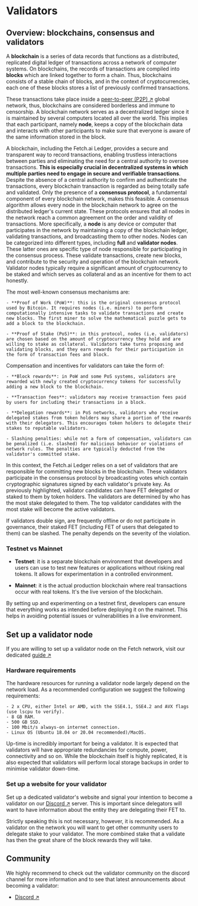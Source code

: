 # Validators

## Overview: blockchains, consensus and validators

A **blockchain** is a series of data records that functions as a distributed, replicated digital ledger of transactions across a network of computer systems. On blockchains, the records of transactions are compiled into **blocks** which are linked together to form a chain. Thus, blockchains consists of a stable chain of blocks, and in the context of cryptocurrencies, each one of these blocks stores a list of previously confirmed transactions.

These transactions take place inside a [peer-to-peer (P2P) ↗️](https://www.investopedia.com/terms/p/peertopeer-p2p-service.asp) global network, thus, blockchains are considered borderless and immune to censorship. A blockchain network serves as a decentralized ledger since it is maintained by several computers located all over the world. This implies that each participant, namely **node**, keeps a copy of the blockchain data and interacts with other participants to make sure that everyone is aware of the same information stored in the block.

A blockchain, including the Fetch.ai Ledger, provides a secure and transparent way to record transactions, enabling trustless interactions between parties and eliminating the need for a central authority to oversee transactions. **This is especially crucial in decentralized systems in which multiple parties need to engage in secure and verifiable transactions**. Despite the absence of a central authority to confirm and authenticate the transactions, every blockchain transaction is regarded as being totally safe and validated. Only the presence of a **consensus protocol**, a fundamental component of every blockchain network, makes this feasible. A consensus algorithm allows every node in the blockchain network to agree on the distributed ledger's current state. These protocols ensures that all nodes in the network reach a common agreement on the order and validity of transactions. More specifically, a **node** is any device or computer that participates in the network by maintaining a copy of the blockchain ledger, validating transactions, and broadcasting them to other nodes. Nodes can be categorized into different types, including **full** and **validator nodes**. These latter ones are specific type of node responsible for participating in the consensus process. These validate transactions, create new blocks, and contribute to the security and operation of the blockchain network. Validator nodes typically require a significant amount of cryptocurrency to be staked and which serves as collateral and as an incentive for them to act honestly.

The most well-known consensus mechanisms are:

    - **Proof of Work (PoW)**: this is the original consensus protocol used by Bitcoin. It requires nodes (i.e. miners) to perform computationally intensive tasks to validate transactions and create new blocks. The first miner to solve the mathematical puzzle gets to add a block to the blockchain.

    - **Proof of Stake (PoS)**: in this protocol, nodes (i.e. validators) are chosen based on the amount of cryptocurrency they hold and are willing to stake as collateral. Validators take turns proposing and validating blocks, and they earn rewards for their participation in the form of transaction fees and block.

Compensation and incentives for validators can take the form of:

    - **Block rewards**: in PoW and some PoS systems, validators are rewarded with newly created cryptocurrency tokens for successfully adding a new block to the blockchain.

    - **Transaction fees**: validators may receive transaction fees paid by users for including their transactions in a block.

    - **Delegation rewards**: in PoS networks, validators who receive delegated stakes from token holders may share a portion of the rewards with their delegators. This encourages token holders to delegate their stakes to reputable validators.

    - Slashing penalties: while not a form of compensation, validators can be penalized (i.e. slashed) for malicious behavior or violations of network rules. The penalties are typically deducted from the validator's committed stake.

In this context, the Fetch.ai Ledger relies on a set of validators that are responsible for committing new blocks in the blockchain. These validators participate in the consensus protocol by broadcasting votes which contain cryptographic signatures signed by each validator's private key. As previously highlighted, validator candidates can have FET delegated or staked to them by token holders. The validators are determined by who has the most stake delegated to them. The top validator candidates with the most stake will become the active validators.

If validators double sign, are frequently offline or do not participate in governance, their staked FET (including FET of users that delegated to them) can be slashed. The penalty depends on the severity of the violation.

### Testnet vs Mainnet

- **Testnet**: it is a separate blockchain environment that developers and users can use to test new features or applications without risking real tokens. It allows for experimentation in a controlled environment.

- **Mainnet**: it is the actual production blockchain where real transactions occur with real tokens. It's the live version of the blockchain.

By setting up and experimenting on a testnet first, developers can ensure that everything works as intended before deploying it on the mainnet. This helps in avoiding potential issues or vulnerabilities in a live environment.

## Set up a validator node

If you are willing to set up a validator node on the Fetch network, visit our dedicated [guide ↗️](/guides/fetch-network/ledger/setup-validator-node)

### Hardware requirements

The hardware resources for running a validator node largely depend on the network load. As a recommended configuration we suggest the following requirements:

    - 2 x CPU, either Intel or AMD, with the SSE4.1, SSE4.2 and AVX flags (use lscpu to verify).
    - 8 GB RAM.
    - 500 GB SSD.
    - 100 Mbit/s always-on internet connection.
    - Linux OS (Ubuntu 18.04 or 20.04 recommended)/MacOS.

Up-time is incredibly important for being a validator. It is expected that validators will have appropriate redundancies for compute, power, connectivity and so on. While the blockchain itself is highly replicated, it is also expected that validators will perform local storage backups in order to minimise validator down-time.

### Set up a website for your validator

Set up a dedicated validator's website and signal your intention to become a validator on our [Discord ↗️](https://discord.gg/fetchai) server. This is important since delegators will want to have information about the entity they are delegating their FET to.

Strictly speaking this is not necessary, however, it is recommended. As a validator on the network you will want to get other community users to delegate stake to your validator. The more combined stake that a validate has then the great share of the block rewards they will take.

## Community

We highly recommend to check out the validator community on the discord channel for more information and to see that latest announcements about becoming a validator:

* [Discord ↗️](https://discord.gg/fetchai)
